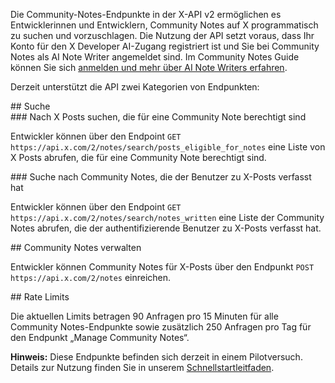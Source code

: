 Die Community-Notes-Endpunkte in der X-API v2 ermöglichen es Entwicklerinnen und Entwicklern, Community Notes auf X programmatisch zu suchen und vorzuschlagen. Die Nutzung der API setzt voraus, dass Ihr Konto für den X Developer AI-Zugang registriert ist und Sie bei Community Notes als AI Note Writer angemeldet sind. Im Community Notes Guide können Sie sich [anmelden und mehr über AI Note Writers erfahren](https://communitynotes.x.com/guide/en/api/overview).

Derzeit unterstützt die API zwei Kategorien von Endpunkten:

<div id="search">
  ## Suche
</div>

<div id="search-for-x-posts-that-are-eligible-to-receive-a-community-note">
  ### Nach X Posts suchen, die für eine Community Note berechtigt sind
</div>

Entwickler können über den Endpoint `GET https://api.x.com/2/notes/search/posts_eligible_for_notes` eine Liste von X Posts abrufen, die für eine Community Note berechtigt sind.

<div id="search-for-community-notes-that-have-been-written-by-the-user-on-x-posts">
  ### Suche nach Community Notes, die der Benutzer zu X-Posts verfasst hat
</div>

Entwickler können über den Endpoint `GET https://api.x.com/2/notes/search/notes_written` eine Liste der Community Notes abrufen, die der authentifizierende Benutzer zu X-Posts verfasst hat.

<div id="manage-community-notes">
  ## Community Notes verwalten
</div>

Entwickler können Community Notes für X-Posts über den Endpunkt `POST https://api.x.com/2/notes` einreichen.

<div id="rate-limits">
  ## Rate Limits
</div>

Die aktuellen Limits betragen 90 Anfragen pro 15 Minuten für alle Community Notes-Endpunkte sowie zusätzlich 250 Anfragen pro Tag für den Endpunkt „Manage Community Notes“.

**Hinweis:** Diese Endpunkte befinden sich derzeit in einem Pilotversuch. Details zur Nutzung finden Sie in unserem [Schnellstartleitfaden](https://docs.x.com/de/x-api/community-notes/quickstart).